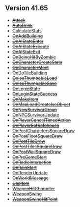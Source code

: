 == Version 41.65 ==
*<s>[[Modding:Lua Events/Attack|Attack]]</s>
*<s>[[Modding:Lua Events/AutoDrink|AutoDrink]]</s>
*<s>[[Modding:Lua Events/CalculateStats|CalculateStats]]</s>
*<s>[[Modding:Lua Events/OnAddBuilding|OnAddBuilding]]</s>
*<s>[[Modding:Lua Events/OnAIStateEnter|OnAIStateEnter]]</s>
*<s>[[Modding:Lua Events/OnAIStateExecute|OnAIStateExecute]]</s>
*<s>[[Modding:Lua Events/OnAIStateExit|OnAIStateExit]]</s>
*<s>[[Modding:Lua Events/OnBeingHitByZombie|OnBeingHitByZombie]]</s>
*<s>[[Modding:Lua Events/OnCharacterCreateStats|OnCharacterCreateStats]]</s>
*<s>[[Modding:Lua Events/OnCharacterMeet|OnCharacterMeet]]</s>
*<s>[[Modding:Lua Events/OnDoTileBuilding|OnDoTileBuilding]]</s>
*<s>[[Modding:Lua Events/OnIsoThumpableLoad|OnIsoThumpableLoad]]</s>
*<s>[[Modding:Lua Events/OnIsoThumpableSave|OnIsoThumpableSave]]</s>
*<s>[[Modding:Lua Events/OnLoginState|OnLoginState]]</s>
*<s>[[Modding:Lua Events/OnLoginStateSuccess|OnLoginStateSuccess]]</s>
*<s>[[Modding:Lua Events/OnMakeItem|OnMakeItem]]</s>
*<s>[[Modding:Lua Events/OnMapLoadCreateIsoObject|OnMapLoadCreateIsoObject]]</s>
*<s>[[Modding:Lua Events/OnNewSurvivorGroup|OnNewSurvivorGroup]]</s>
*<s>[[Modding:Lua Events/OnNPCSurvivorUpdate|OnNPCSurvivorUpdate]]</s>
*<s>[[Modding:Lua Events/OnPlayerCancelTimedAction|OnPlayerCancelTimedAction]]</s>
*<s>[[Modding:Lua Events/OnPlayerSetSafehouse|OnPlayerSetSafehouse]]</s>
*<s>[[Modding:Lua Events/OnPostCharactersSquareDraw|OnPostCharactersSquareDraw]]</s>
*<s>[[Modding:Lua Events/OnPostFloorSquareDraw|OnPostFloorSquareDraw]]</s>
*<s>[[Modding:Lua Events/OnPostTileDraw|OnPostTileDraw]]</s>
*<s>[[Modding:Lua Events/OnPostTilesSquareDraw|OnPostTilesSquareDraw]]</s>
*<s>[[Modding:Lua Events/OnPostWallSquareDraw|OnPostWallSquareDraw]]</s>
*<s>[[Modding:Lua Events/OnPreGameStart|OnPreGameStart]]</s>
*<s>[[Modding:Lua Events/OnRadioInteraction|OnRadioInteraction]]</s>
*<s>[[Modding:Lua Events/OnRainStart|OnRainStart]]</s>
*<s>[[Modding:Lua Events/OnRenderUpdate|OnRenderUpdate]]</s>
*<s>[[Modding:Lua Events/OnWorldMessage|OnWorldMessage]]</s>
*<s>[[Modding:Lua Events/UseItem|UseItem]]</s>
*<s>[[Modding:Lua Events/WeaponHitCharacter|WeaponHitCharacter]]</s>
*<s>[[Modding:Lua Events/WeaponSwing|WeaponSwing]]</s>
*<s>[[Modding:Lua Events/WeaponSwingHitPoint|WeaponSwingHitPoint]]</s>
